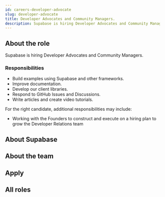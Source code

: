 ```yaml
---
id: careers-developer-advocate
slug: developer-advocate
title: Developer Advocates and Community Managers.
description: Supabase is hiring Developer Advocates and Community Managers
---
```



## About the role

Supabase is hiring Developer Advocates and Community Managers.

### Responsibilities

- Build examples using Supabase and other frameworks.
- Improve documentation.
- Develop our client libraries.
- Respond to GitHub Issues and Discussions.
- Write articles and create video tutorials.

For the right candidate, additional responsibilities may include:

- Working with the Founders to construct and execute on a hiring plan to grow the Developer Relations team


## About Supabase

<About/> 

## About the team

<Team/> 

## Apply

<Apply/> 

## All roles

<Roles/> 
